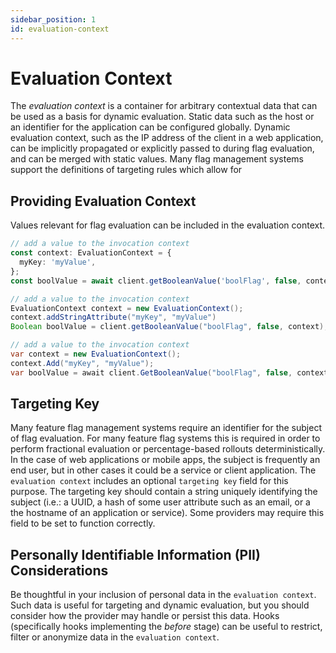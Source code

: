 ```yaml
---
sidebar_position: 1
id: evaluation-context
---
```



# Evaluation Context

The _evaluation context_ is a container for arbitrary contextual data that can be used as a basis for dynamic evaluation. Static data such as the host or an identifier for the application can be configured globally. Dynamic evaluation context, such as the IP address of the client in a web application, can be implicitly propagated or explicitly passed to during flag evaluation, and can be merged with static values. Many flag management systems support the definitions of targeting rules which allow for

## Providing Evaluation Context

<!-- TODO: add doc about evaluation context merging (global, client) once it's spec'd -->

Values relevant for flag evaluation can be included in the evaluation context.

<Tabs groupId="code">
<TabItem value="js" label="Typescript">

```ts
// add a value to the invocation context
const context: EvaluationContext = {
  myKey: 'myValue',
};
const boolValue = await client.getBooleanValue('boolFlag', false, context);
```

</TabItem>
<TabItem value="java" label="Java">

```java
// add a value to the invocation context
EvaluationContext context = new EvaluationContext();
context.addStringAttribute("myKey", "myValue")
Boolean boolValue = client.getBooleanValue("boolFlag", false, context);
```

</TabItem>
<TabItem value="csharp" label="C#">

```csharp
// add a value to the invocation context
var context = new EvaluationContext();
context.Add("myKey", "myValue");
var boolValue = await client.GetBooleanValue("boolFlag", false, context);
```

</TabItem>
</Tabs>

## Targeting Key

Many feature flag management systems require an identifier for the subject of flag evaluation. For many feature flag systems this is required in order to perform fractional evaluation or percentage-based rollouts deterministically. In the case of web applications or mobile apps, the subject is frequently an end user, but in other cases it could be a service or client application. The `evaluation context` includes an optional `targeting key` field for this purpose. The targeting key should contain a string uniquely identifying the subject (i.e.: a UUID, a hash of some user attribute such as an email, or a the hostname of an application or service). Some providers <!--TODO: add provider link -->may require this field to be set to function correctly.

## Personally Identifiable Information (PII) Considerations

Be thoughtful in your inclusion of personal data in the `evaluation context`. Such data is useful for targeting and dynamic evaluation, but you should consider how the provider <!--TODO: add provider link -->may handle or persist this data. Hooks (specifically hooks implementing the _before_ stage) can be useful to restrict, filter or anonymize data in the `evaluation context`.
